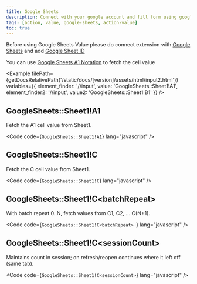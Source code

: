 ```yaml
---
title: Google Sheets
description: Connect with your google account and fill form using google sheets data directly in iterative manner.
tags: [action, value, google-sheets, action-value]
toc: true
---
```



Before using Google Sheets Value please do connect extension with [Google Sheets]([[docsref:/settings/google-sheets]]) and add [Google Sheet ID]([[docsref:/configuration/config-settings#google-sheet-id]])

You can use [Google Sheets A1 Notation](https://developers.google.com/sheets/api/guides/concepts#:~:text=The%20Google%20Sheets%20API%20is,Update%20spreadsheet%20formatting) to fetch the cell value

<Example
  filePath={getDocsRelativePath('/static/docs/[version]/assets/html/input2.html')}
  variables={{
    element_finder: '//input',
    value: 'GoogleSheets::Sheet1!A1',
    element_finder2: '//input',
    value2: 'GoogleSheets::Sheet1!B1'
  }}
/>

## GoogleSheets::Sheet1!A1

Fetch the A1 cell value from Sheet1.

<Code code={`GoogleSheets::Sheet1!A1`} lang="javascript" />

## GoogleSheets::Sheet1!C

Fetch the C cell value from Sheet1.

<Code code={`GoogleSheets::Sheet1!C`} lang="javascript" />

## GoogleSheets::Sheet1!C&lt;batchRepeat&gt;

With batch repeat 0..N, fetch values from C1, C2, ... C(N+1).

<Code code={`GoogleSheets::Sheet1!C<batchRepeat> `} lang="javascript" />

## GoogleSheets::Sheet1!C&lt;sessionCount&gt;

Maintains count in session; on refresh/reopen continues where it left off (same tab).

<Code code={`GoogleSheets::Sheet1!C<sessionCount>`} lang="javascript" />

<Callout name="subscribe-callout" />
